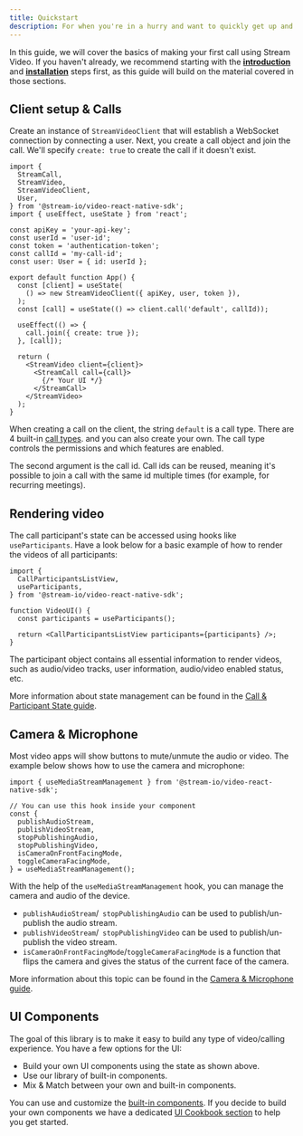 ```yaml
---
title: Quickstart
description: For when you're in a hurry and want to quickly get up and running
---
```


In this guide, we will cover the basics of making your first call using Stream Video.
If you haven't already, we recommend starting with the **[introduction](../../)** and **[installation](../installation)** steps first, as this guide will build on the material covered in those sections.

## Client setup & Calls

Create an instance of `StreamVideoClient` that will establish a WebSocket connection by connecting a user. Next, you create a call object and join the call. We'll specify `create: true` to create the call if it doesn't exist.

```tsx
import {
  StreamCall,
  StreamVideo,
  StreamVideoClient,
  User,
} from '@stream-io/video-react-native-sdk';
import { useEffect, useState } from 'react';

const apiKey = 'your-api-key';
const userId = 'user-id';
const token = 'authentication-token';
const callId = 'my-call-id';
const user: User = { id: userId };

export default function App() {
  const [client] = useState(
    () => new StreamVideoClient({ apiKey, user, token }),
  );
  const [call] = useState(() => client.call('default', callId));

  useEffect(() => {
    call.join({ create: true });
  }, [call]);

  return (
    <StreamVideo client={client}>
      <StreamCall call={call}>
        {/* Your UI */}
      </StreamCall>
    </StreamVideo>
  );
}
```

When creating a call on the client, the string `default` is a call type. There are 4 built-in [call types](../../core/configuring-call-types/). and you can also create your own.
The call type controls the permissions and which features are enabled.

The second argument is the call id. Call ids can be reused, meaning it's possible to join a call with the same id multiple times (for example, for recurring meetings).

## Rendering video

The call participant's state can be accessed using hooks like `useParticipants`. Have a look below for a basic example of how to render the videos of all participants:

```tsx
import {
  CallParticipantsListView,
  useParticipants,
} from '@stream-io/video-react-native-sdk';

function VideoUI() {
  const participants = useParticipants();

  return <CallParticipantsListView participants={participants} />;
}
```

The participant object contains all essential information to render videos, such as audio/video tracks, user information, audio/video enabled status, etc.

More information about state management can be found in the [Call & Participant State guide](../../core/call-and-participant-state).

## Camera & Microphone

Most video apps will show buttons to mute/unmute the audio or video. The example below shows how to use the camera and microphone:

```tsx
import { useMediaStreamManagement } from '@stream-io/video-react-native-sdk';

// You can use this hook inside your component
const {
  publishAudioStream,
  publishVideoStream,
  stopPublishingAudio,
  stopPublishingVideo,
  isCameraOnFrontFacingMode,
  toggleCameraFacingMode,
} = useMediaStreamManagement();
```

With the help of the `useMediaStreamManagement` hook, you can manage the camera and audio of the device.

- `publishAudioStream`/` stopPublishingAudio` can be used to publish/un-publish the audio stream.
- `publishVideoStream`/` stopPublishingVideo` can be used to publish/un-publish the video stream.
- `isCameraOnFrontFacingMode`/`toggleCameraFacingMode` is a function that flips the camera and gives the status of the current face of the camera.

More information about this topic can be found in the [Camera & Microphone guide](../../guides/camera-and-microphone).

## UI Components

The goal of this library is to make it easy to build any type of video/calling experience. You have a few options for the UI:

- Build your own UI components using the state as shown above.
- Use our library of built-in components.
- Mix & Match between your own and built-in components.

You can use and customize the [built-in components](../../ui-components/overview).
If you decide to build your own components we have a dedicated [UI Cookbook section](../../ui-cookbook/overview) to help you get started.
